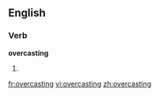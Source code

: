 ==English==

===Verb===
'''overcasting'''

# {{present participle of|[[overcast]]}}

[[fr:overcasting]]
[[vi:overcasting]]
[[zh:overcasting]]